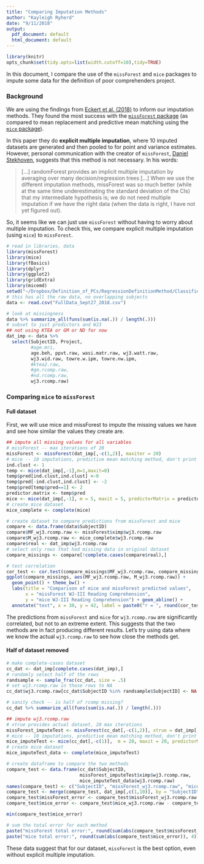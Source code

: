 ```yaml
---
title: "Comparing Imputation Methods"
author: "Kayleigh Ryherd"
date: "9/11/2018"
output:
  pdf_document: default
  html_document: default
---
```


```r
library(knitr)
opts_chunk$set(tidy.opts=list(width.cutoff=10),tidy=TRUE)
```

In this document, I compare the use of the `missForest` and `mice` packages to impute some data for the definition of poor comprehenders project.

### Background

We are using the findings from [Eckert et al. (2018)](https://www.frontiersin.org/articles/10.3389/fpsyg.2018.00644/full) to inform our imputation methods. They found the most success with the [`missForest` package](https://cran.r-project.org/web/packages/missForest/index.html) (as compared to mean replacement and predictive mean matching using the [`mice` package](https://cran.r-project.org/web/packages/mice/index.html)). 

In this paper they do **explicit multiple imputation**, where 10 imputed datasets are generated and then pooled to for point and variance estimates. However, personal communication with the creator of `missForest`, [Daniel Stekhoven](https://www.sib.swiss/stekhoven-daniel), suggests that this method is not necessary. In his words:

> [...] randomForest provides an implicit multiple imputation by averaging over many decision/regression trees [...] When we use the different imputation methods, missForest was so much better (while at the same time underestimating the standard deviation of the CIs) that my intermediate hypothesis is; we do not need multiple imputation if we have the right data (when the data is right, I have not yet figured out).

So, it seems like we can just use `missForest` without having to worry about multiple imputation. To check this, we compare explicit multiple imputation (using `mice`) to `missForest`.

```r
# read in libraries, data
library(missForest)
library(mice)
library(fBasics)
library(dplyr)
library(ggplot2)
library(gridExtra)
library(micemd)
setwd("~/Dropbox/Definition_of_PCs/RegressionDefinitionMethod/ClassifierwithImputedData_July2018")
# this has all the raw data, no overlapping subjects
data <- read.csv("FullData_Sept27_2018.csv")
```

```r
# look at missingness
data %>% summarize_all(funs(sum(is.na(.)) / length(.)))
# subset to just predictors and WJ3
## not using KTEA or GM or ND for now
dat_imp <- data %>%
  select(SubjectID, Project,
         #age.mri, 
         age.beh, ppvt.raw, wasi.matr.raw, wj3.watt.raw,
         wj3.wid.raw, towre.w.ipm, towre.nw.ipm, 
         #ktea2.raw, 
         #gm.rcomp.raw,
         #nd.rcomp.raw,
         wj3.rcomp.raw)
```


### Comparing `mice` to `missForest`

#### Full dataset

First, we will use mice and missForest to impute the missing values we have and see how similar the values they create are.

```r
## impute all missing values for all variables
# missForest -- max iterations of 20
missForest <- missForest(dat_imp[,-c(1,2)], maxiter = 20)
# mice -- 10 imputations, predictive mean matching method, don't print all output, 20 max iterations
ind.clust <- 1
temp <- mice(dat_imp[,-1],m=1,maxit=0)
temp$pred[ind.clust,ind.clust] <-0
temp$pred[-ind.clust,ind.clust] <- -2
temp$pred[temp$pred==1] <- 2
predictor.matrix <- temp$pred
mice <- mice(dat_imp[,-1], m = 5, maxit = 5, predictorMatrix = predictor.matrix, method = "2l.2stage.norm")
# create mice dataset
mice_complete <- complete(mice)

# create dataset to compare predictions from missForest and mice
compare <- data.frame(data$SubjectID)
compare$MF_wj3.rcomp.raw <- missForest$ximp$wj3.rcomp.raw
compare$M_wj3.rcomp.raw <- mice_complete$wj3.rcomp.raw
compare$real <- dat_imp$wj3.rcomp.raw
# select only rows that had missing data in original dataset
compare_missings <- compare[!complete.cases(compare$real),]

# test correlation
cor_test <- cor.test(compare_missings$MF_wj3.rcomp.raw, compare_missings$M_wj3.rcomp.raw)
ggplot(compare_missings, aes(MF_wj3.rcomp.raw, M_wj3.rcomp.raw)) + 
  geom_point() + theme_bw() +
  labs(title = "Comparison of mice and missForest predicted values",
       x = "missForest WJ-III Reading Comprehension",
       y = "mice WJ-III Reading Comprehension") + geom_abline() + 
  annotate("text", x = 30, y = 42, label = paste0("r = ", round(cor_test$estimate, 3)))
```

The predictions from `missForest` and `mice` for `wj3.rcomp.raw` are significantly correlated, but not to an extreme extent. This suggests that the two methods are in fact producing different results. Let's try using data where we know the actual `wj3.rcomp.raw` to see how close the methods get.

#### Half of dataset removed

```r
# make complete-cases dataset
cc_dat <- dat_imp[complete.cases(dat_imp),]
# randomly select half of the rows
randsample <- sample_frac(cc_dat, size = .5)
# set wj3.rcomp.raw in those rows to NA
cc_dat$wj3.rcomp.raw[cc_dat$SubjectID %in% randsample$SubjectID] <- NA

# sanity check -- is half of rcomp missing?
cc_dat %>% summarize_all(funs(sum(is.na(.)) / length(.)))

## impute wj3.rcomp.raw
# xtrue provides actual dataset, 20 max iterations
missForest_imputeTest <- missForest(cc_dat[,-c(1,2)], xtrue = dat_imp[,-c(1,2)], maxiter = 20)
# mice -- 10 imputations, predictive mean matching method, don't print all output, 20 max iterations
mice_imputeTest <- mice(cc_dat[,-c(1)],  m = 20, maxit = 20, predictorMatrix = predictor.matrix, method = "2l.2stage.norm") 
# create mice dataset
mice_imputeTest_data <- complete(mice_imputeTest)

# create dataframe to compare the two methods
compare_test <- data.frame(cc_dat$SubjectID, 
                           missForest_imputeTest$ximp$wj3.rcomp.raw, 
                           mice_imputeTest_data$wj3.rcomp.raw)
names(compare_test) <- c("SubjectID", "missForest_wj3.rcomp.raw", "mice_wj3.rcomp.raw")
compare_test <- merge(compare_test, dat_imp[,c(1,10)], by = "SubjectID")
compare_test$missForest_error <- compare_test$missForest_wj3.rcomp.raw - compare_test$wj3.rcomp.raw
compare_test$mice_error <- compare_test$mice_wj3.rcomp.raw - compare_test$wj3.rcomp.raw

min(compare_test$mice_error)

# sum the total error for each method
paste("missForest total error:", round(sum(abs(compare_test$missForest_error)), 4))
paste("mice total error:", round(sum(abs(compare_test$mice_error)), 4))
```

These data suggest that for our dataset, `missForest` is the best option, even without explicit multiple imputation.


